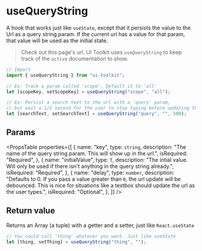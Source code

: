 
# useQueryString

A hook that works just like `useState`, except that it persists the value to the Url as a query string param.
If the current url has a value for that param, that value will be used as the initial state.

> Check out this page's url. UI Toolkit uses `useQueryString` to keep track of the `active` documentation to show.

```javascript
// Import
import { useQueryString } from "ui-toolkit";

// Ex: Track a param called 'scope'. Default it to 'all'
let [scopeKey, setScopeKey] = useQueryString("scope", "all");

// Ex: Persist a search text to the url with a 'query' param,
// but wait a 1/2 second for the user to stop typing before updating the url
let [searchText, setSearchText] = useQueryString("query", "", 500);
```

## Params

<PropsTable
  properties={[
    {
      name: "key",
      type: `string`,
      description: "The name of the query string param. This will show up in the url.",
      isRequired: "Required",
    },
    {
      name: "initialValue",
      type: `T`,
      description:
        "The intial value. Will only be used if there isn't anything in the query string already.",
      isRequired: "Required",
    },
    {
      name: "delay",
      type: `number`,
      description:
        "Defaults to 0. If you pass a value greater than `0`, the url update will be debounced. This is nice for situations like a textbox should update the url as the user types.",
      isRequired: "Optional",
    },
  ]}
/>

## Return value

Returns an Array (a tuple) with a getter and a setter, just like `React.useState`

```javascript
// You could call 'thing' whatever you want. Just like useState
let [thing, setThing] = useQueryString("thing", "");
```
